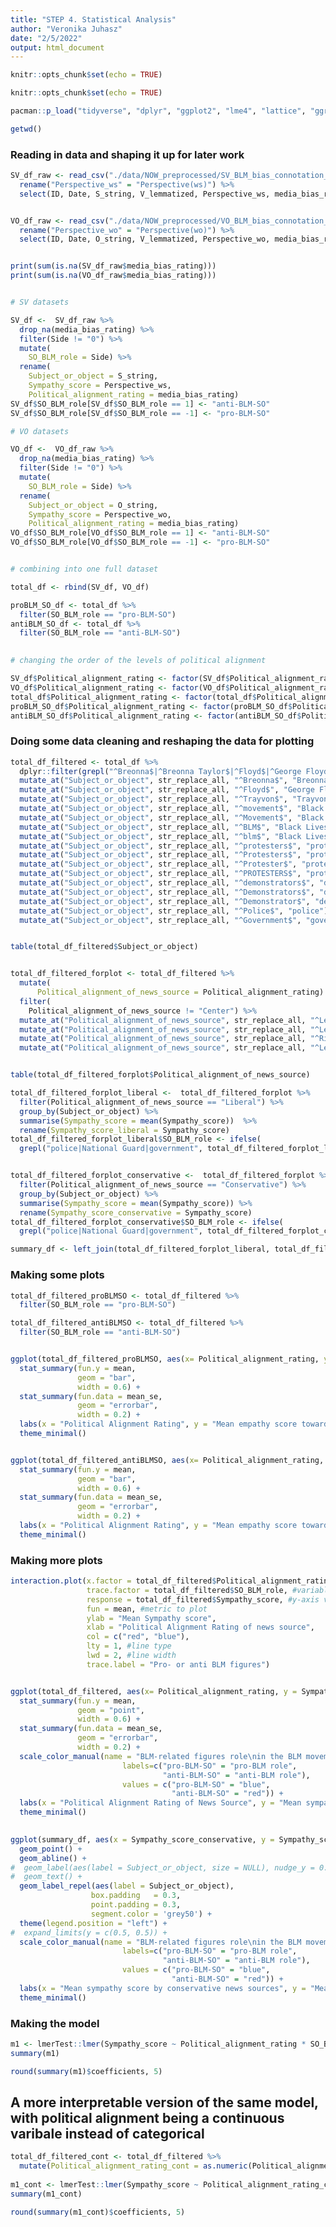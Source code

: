 ```yaml
---
title: "STEP 4. Statistical Analysis"
author: "Veronika Juhasz"
date: "2/5/2022"
output: html_document
---
```



```r
knitr::opts_chunk$set(echo = TRUE)

knitr::opts_chunk$set(echo = TRUE)

pacman::p_load("tidyverse", "dplyr", "ggplot2", "lme4", "lattice", "ggrepel")

getwd()

```

### Reading in data and shaping it up for later work ###

```r
SV_df_raw <- read_csv("./data/NOW_preprocessed/SV_BLM_bias_connotation_combined.csv") %>% 
  rename("Perspective_ws" = "Perspective(ws)") %>% 
  select(ID, Date, S_string, V_lemmatized, Perspective_ws, media_bias_rating, Side)


VO_df_raw <- read_csv("./data/NOW_preprocessed/VO_BLM_bias_connotation_combined.csv") %>% 
  rename("Perspective_wo" = "Perspective(wo)") %>% 
  select(ID, Date, O_string, V_lemmatized, Perspective_wo, media_bias_rating, Side)


print(sum(is.na(SV_df_raw$media_bias_rating)))
print(sum(is.na(VO_df_raw$media_bias_rating)))


# SV datasets

SV_df <-  SV_df_raw %>% 
  drop_na(media_bias_rating) %>% 
  filter(Side != "0") %>% 
  mutate(
    SO_BLM_role = Side) %>% 
  rename(
    Subject_or_object = S_string,
    Sympathy_score = Perspective_ws,
    Political_alignment_rating = media_bias_rating)
SV_df$SO_BLM_role[SV_df$SO_BLM_role == 1] <- "anti-BLM-SO"
SV_df$SO_BLM_role[SV_df$SO_BLM_role == -1] <- "pro-BLM-SO"

# VO datasets

VO_df <-  VO_df_raw %>% 
  drop_na(media_bias_rating) %>% 
  filter(Side != "0") %>% 
  mutate(
    SO_BLM_role = Side) %>% 
  rename(
    Subject_or_object = O_string,
    Sympathy_score = Perspective_wo,
    Political_alignment_rating = media_bias_rating)
VO_df$SO_BLM_role[VO_df$SO_BLM_role == 1] <- "anti-BLM-SO"
VO_df$SO_BLM_role[VO_df$SO_BLM_role == -1] <- "pro-BLM-SO"


# combining into one full dataset

total_df <- rbind(SV_df, VO_df)

proBLM_SO_df <- total_df %>% 
  filter(SO_BLM_role == "pro-BLM-SO")
antiBLM_SO_df <- total_df %>% 
  filter(SO_BLM_role == "anti-BLM-SO")

  
# changing the order of the levels of political alignment

SV_df$Political_alignment_rating <- factor(SV_df$Political_alignment_rating, levels = c("Left", "Lean Left", "Center", "Lean Right", "Right"))
VO_df$Political_alignment_rating <- factor(VO_df$Political_alignment_rating, levels = c("Left", "Lean Left", "Center", "Lean Right", "Right"))
total_df$Political_alignment_rating <- factor(total_df$Political_alignment_rating, levels = c("Left", "Lean Left", "Center", "Lean Right", "Right"))
proBLM_SO_df$Political_alignment_rating <- factor(proBLM_SO_df$Political_alignment_rating, levels = c("Left", "Lean Left", "Center", "Lean Right", "Right"))
antiBLM_SO_df$Political_alignment_rating <- factor(antiBLM_SO_df$Political_alignment_rating, levels = c("Left", "Lean Left", "Center", "Lean Right", "Right"))
```



### Doing some data cleaning and reshaping the data for plotting ###


```r

total_df_filtered <- total_df %>% 
  dplyr::filter(grepl("^Breonna$|^Breonna Taylor$|^Floyd$|^George Floyd$|^movement$|^Black Lives Matter$|^BLM$|^protester$|^protesters$|^demonstrator$|^demonstrators$|^police$|^National Guard$|^Blue Lives Matter$|^government$" , Subject_or_object, ignore.case = TRUE)) %>% 
  mutate_at("Subject_or_object", str_replace_all, "^Breonna$", "Breonna Taylor") %>% 
  mutate_at("Subject_or_object", str_replace_all, "^Floyd$", "George Floyd") %>% 
  mutate_at("Subject_or_object", str_replace_all, "^Trayvon$", "Trayvon Martin") %>% 
  mutate_at("Subject_or_object", str_replace_all, "^movement$", "Black Lives Matter") %>% 
  mutate_at("Subject_or_object", str_replace_all, "^Movement$", "Black Lives Matter") %>% 
  mutate_at("Subject_or_object", str_replace_all, "^BLM$", "Black Lives Matter") %>% 
  mutate_at("Subject_or_object", str_replace_all, "^blm$", "Black Lives Matter") %>% 
  mutate_at("Subject_or_object", str_replace_all, "^protesters$", "protester") %>%
  mutate_at("Subject_or_object", str_replace_all, "^Protesters$", "protester") %>% 
  mutate_at("Subject_or_object", str_replace_all, "^Protester$", "protester") %>% 
  mutate_at("Subject_or_object", str_replace_all, "^PROTESTERS$", "protester") %>% 
  mutate_at("Subject_or_object", str_replace_all, "^demonstrators$", "demonstrator") %>% 
  mutate_at("Subject_or_object", str_replace_all, "^Demonstrators$", "demonstrator") %>% 
  mutate_at("Subject_or_object", str_replace_all, "^Demonstrator$", "demonstrator") %>% 
  mutate_at("Subject_or_object", str_replace_all, "^Police$", "police") %>% 
  mutate_at("Subject_or_object", str_replace_all, "^Government$", "government")


table(total_df_filtered$Subject_or_object)


total_df_filtered_forplot <- total_df_filtered %>% 
  mutate(
      Political_alignment_of_news_source = Political_alignment_rating) %>% 
  filter(
    Political_alignment_of_news_source != "Center") %>% 
  mutate_at("Political_alignment_of_news_source", str_replace_all, "^Left$", "Liberal") %>% 
  mutate_at("Political_alignment_of_news_source", str_replace_all, "^Lean Left$", "Liberal") %>% 
  mutate_at("Political_alignment_of_news_source", str_replace_all, "^Right$", "Conservative") %>% 
  mutate_at("Political_alignment_of_news_source", str_replace_all, "^Lean Right", "Conservative")


table(total_df_filtered_forplot$Political_alignment_of_news_source)

total_df_filtered_forplot_liberal <-  total_df_filtered_forplot %>%
  filter(Political_alignment_of_news_source == "Liberal") %>% 
  group_by(Subject_or_object) %>% 
  summarise(Sympathy_score = mean(Sympathy_score))  %>% 
  rename(Sympathy_score_liberal = Sympathy_score)
total_df_filtered_forplot_liberal$SO_BLM_role <- ifelse(
  grepl("police|National Guard|government", total_df_filtered_forplot_liberal$Subject_or_object), "anti-BLM-SO", "pro-BLM-SO")


total_df_filtered_forplot_conservative <-  total_df_filtered_forplot %>%
  filter(Political_alignment_of_news_source == "Conservative") %>% 
  group_by(Subject_or_object) %>% 
  summarise(Sympathy_score = mean(Sympathy_score)) %>% 
  rename(Sympathy_score_conservative = Sympathy_score)
total_df_filtered_forplot_conservative$SO_BLM_role <- ifelse(
  grepl("police|National Guard|government", total_df_filtered_forplot_conservative$Subject_or_object), "anti-BLM-SO", "pro-BLM-SO")

summary_df <- left_join(total_df_filtered_forplot_liberal, total_df_filtered_forplot_conservative, by = "Subject_or_object")

```



### Making some plots ###

```r
total_df_filtered_proBLMSO <- total_df_filtered %>% 
  filter(SO_BLM_role == "pro-BLM-SO")

total_df_filtered_antiBLMSO <- total_df_filtered %>% 
  filter(SO_BLM_role == "anti-BLM-SO")


ggplot(total_df_filtered_proBLMSO, aes(x= Political_alignment_rating, y = Sympathy_score, fill = Political_alignment_rating)) +
  stat_summary(fun.y = mean,
               geom = "bar",
               width = 0.6) +
  stat_summary(fun.data = mean_se,
               geom = "errorbar",
               width = 0.2) +
  labs(x = "Political Alignment Rating", y = "Mean empathy score towards pro-BLM figures", title = "Mean empathy score towards pro-BLM figures with SE Error Bars" ) +
  theme_minimal()


ggplot(total_df_filtered_antiBLMSO, aes(x= Political_alignment_rating, y = Sympathy_score, fill = Political_alignment_rating)) +
  stat_summary(fun.y = mean,
               geom = "bar",
               width = 0.6) +
  stat_summary(fun.data = mean_se,
               geom = "errorbar",
               width = 0.2) +
  labs(x = "Political Alignment Rating", y = "Mean empathy score towards anti-BLM figures", title = "Mean empathy score towards anti-BLM figures with SE Error Bars" ) +
  theme_minimal()


```
### Making more plots ###

```r
interaction.plot(x.factor = total_df_filtered$Political_alignment_rating, #x-axis variable
                 trace.factor = total_df_filtered$SO_BLM_role, #variable for lines
                 response = total_df_filtered$Sympathy_score, #y-axis variable
                 fun = mean, #metric to plot
                 ylab = "Mean Sympathy score",
                 xlab = "Political Alignment Rating of news source",
                 col = c("red", "blue"),
                 lty = 1, #line type
                 lwd = 2, #line width
                 trace.label = "Pro- or anti BLM figures")


ggplot(total_df_filtered, aes(x= Political_alignment_rating, y = Sympathy_score, color = SO_BLM_role)) +
  stat_summary(fun.y = mean,
               geom = "point",
               width = 0.6) +
  stat_summary(fun.data = mean_se,
               geom = "errorbar",
               width = 0.2) +
  scale_color_manual(name = "BLM-related figures role\nin the BLM movement",
                         labels=c("pro-BLM-SO" = "pro-BLM role",
                                  "anti-BLM-SO" = "anti-BLM role"),
                         values = c("pro-BLM-SO" = "blue", 
                                    "anti-BLM-SO" = "red")) +
  labs(x = "Political Alignment Rating of News Source", y = "Mean sympathy score towards pro- and anti-BLM figures", title = "Mean sympathy score towards BLM-related figures in news media with \ndifferent political alignment - with SE Error Bars" ) +
  theme_minimal()

 
ggplot(summary_df, aes(x = Sympathy_score_conservative, y = Sympathy_score_liberal, color = SO_BLM_role.y, label = Subject_or_object)) +
  geom_point() +
  geom_abline() +
#  geom_label(aes(label = Subject_or_object, size = NULL), nudge_y = 0.01) +
#  geom_text() +
  geom_label_repel(aes(label = Subject_or_object),
                  box.padding   = 0.3, 
                  point.padding = 0.3,
                  segment.color = 'grey50') +
  theme(legend.position = "left") +
#  expand_limits(y = c(0.5, 0.5)) +
  scale_color_manual(name = "BLM-related figures role\nin the BLM movement",
                         labels=c("pro-BLM-SO" = "pro-BLM role",
                                  "anti-BLM-SO" = "anti-BLM role"),
                         values = c("pro-BLM-SO" = "blue", 
                                    "anti-BLM-SO" = "red")) +
  labs(x = "Mean sympathy score by conservative news sources", y = "Mean Sympathy score by liberal news sources", title = "Mean sympathy score towards BLM-related figures in news media" ) +
  theme_minimal()


```
### Making the model ###

```r
m1 <- lmerTest::lmer(Sympathy_score ~ Political_alignment_rating * SO_BLM_role + (1|ID), data = total_df_filtered)
summary(m1)

round(summary(m1)$coefficients, 5)
```

## A more interpretable version of the same model, with political alignment being a continuous varibale instead of categorical ###

```r
total_df_filtered_cont <- total_df_filtered %>%
  mutate(Political_alignment_rating_cont = as.numeric(Political_alignment_rating))
  
m1_cont <- lmerTest::lmer(Sympathy_score ~ Political_alignment_rating_cont * SO_BLM_role + (1|ID), data = total_df_filtered_cont)
summary(m1_cont)

round(summary(m1_cont)$coefficients, 5)
```


